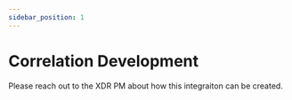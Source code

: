 ```yaml
---
sidebar_position: 1
---
```


# Correlation Development

Please reach out to the XDR PM about how this integraiton can be created.
